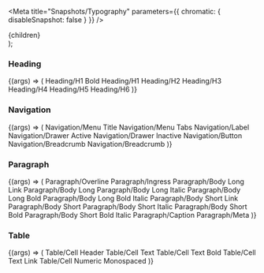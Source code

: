 

<Meta title="Snapshots/Typography" parameters={{ chromatic: { disableSnapshot: false } }} />

  <section>
    <div
      style={{
        display: 'flex',
        flexDirection: 'column',
        gap: '2rem',
        padding: '1rem',
        backgroundColor: '#F7F7F7',
        borderRadius: '4px',
      }}
    >
      {children}
    </div>
  </section>
);

### Heading

<Story name="Heading">
  {(args) => (
    <Container>
      <Typography variant="heading" type="h1_bold">
        Heading/H1 Bold
      </Typography>
      <Typography variant="heading" type="h1">
        Heading/H1
      </Typography>
      <Typography variant="heading" type="h2">
        Heading/H2
      </Typography>
      <Typography variant="heading" type="h3">
        Heading/H3
      </Typography>
      <Typography variant="heading" type="h4">
        Heading/H4
      </Typography>
      <Typography variant="heading" type="h5">
        Heading/H5
      </Typography>
      <Typography variant="heading" type="h6">
        Heading/H6
      </Typography>
    </Container>
  )}
</Story>

### Navigation

<Story name="Navigation">
  {(args) => (
    <Container>
      <Typography variant="navigation" type="menu_title">
        Navigation/Menu Title
      </Typography>
      <Typography variant="navigation" type="menu_tabs">
        Navigation/Menu Tabs
      </Typography>
      <Typography variant="navigation" type="label">
        Navigation/Label
      </Typography>
      <Typography variant="navigation" type="drawer_active">
        Navigation/Drawer Active
      </Typography>
      <Typography variant="navigation" type="drawer_inactive">
        Navigation/Drawer Inactive
      </Typography>
      <Typography variant="navigation" type="button">
        Navigation/Button
      </Typography>
      <Typography variant="navigation" type="breadcrumb">
        Navigation/Breadcrumb
      </Typography>
      <Typography variant="navigation" type="breadcrumb_hover">
        Navigation/Breadcrumb
      </Typography>
    </Container>
  )}
</Story>

### Paragraph

<Story name="Paragraph">
  {(args) => (
    <Container>
      <Typography variant="paragraph" type="overline">
        Paragraph/Overline
      </Typography>
      <Typography variant="paragraph" type="ingress">
        Paragraph/Ingress
      </Typography>
      <Typography variant="paragraph" type="body_long_link">
        Paragraph/Body Long Link
      </Typography>
      <Typography variant="paragraph" type="body_long">
        Paragraph/Body Long
      </Typography>
      <Typography variant="paragraph" type="body_long_italic">
        Paragraph/Body Long Italic
      </Typography>
      <Typography variant="paragraph" type="body_long_bold">
        Paragraph/Body Long Bold
      </Typography>
      <Typography variant="paragraph" type="body_long_bold_italic">
        Paragraph/Body Long Bold Italic
      </Typography>
      <Typography variant="paragraph" type="body_short_link">
        Paragraph/Body Short Link
      </Typography>
      <Typography variant="paragraph" type="body_short">
        Paragraph/Body Short
      </Typography>
      <Typography variant="paragraph" type="body_short_italic">
        Paragraph/Body Short Italic
      </Typography>
      <Typography variant="paragraph" type="body_short_bold">
        Paragraph/Body Short Bold
      </Typography>
      <Typography variant="paragraph" type="body_short_bold_italic">
        Paragraph/Body Short Bold Italic
      </Typography>
      <Typography variant="paragraph" type="caption">
        Paragraph/Caption
      </Typography>
      <Typography variant="paragraph" type="meta">
        Paragraph/Meta
      </Typography>
    </Container>
  )}
</Story>

### Table

<Story name="Table">
  {(args) => (
    <Container>
      <Typography variant="table" type="cell_header">
        Table/Cell Header
      </Typography>
      <Typography variant="table" type="cell_text">
        Table/Cell Text
      </Typography>
      <Typography variant="table" type="cell_text_bold">
        Table/Cell Text Bold
      </Typography>
      <Typography variant="table" type="cell_text_link">
        Table/Cell Text Link
      </Typography>
      <Typography variant="table" type="cell_numeric_monospaced">
        Table/Cell Numeric Monospaced
      </Typography>
    </Container>
  )}
</Story>
